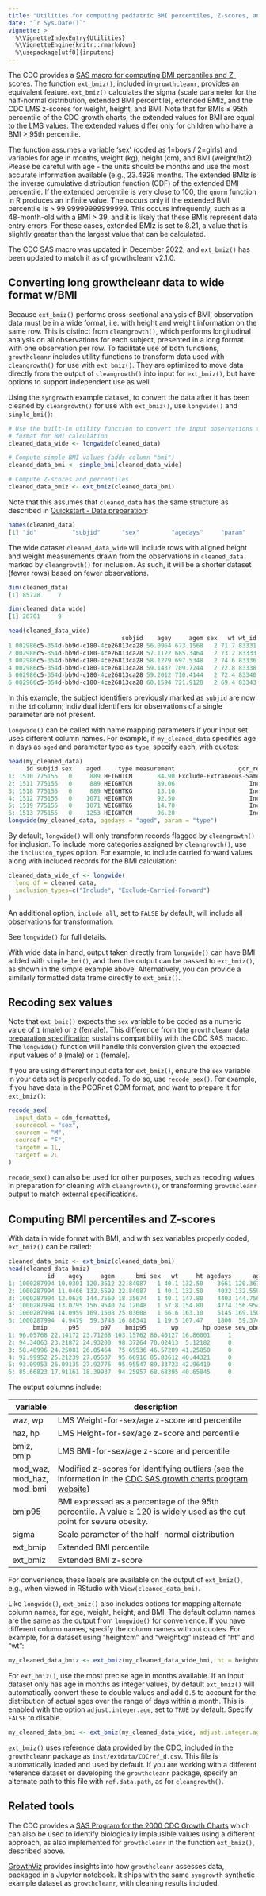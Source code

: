 ```yaml
---
title: "Utilities for computing pediatric BMI percentiles, Z-scores, and related tools"
date: "`r Sys.Date()`"
vignette: >
  %\VignetteIndexEntry{Utilities}
  %\VignetteEngine{knitr::rmarkdown}
  %\usepackage[utf8]{inputenc}
---
```



The CDC provides a
[SAS macro for computing BMI percentiles and Z-scores](https://www.cdc.gov/nccdphp/dnpao/growthcharts/resources/sas.htm).
The function `ext_bmiz()`, included in `growthcleanr`, provides an equivalent
feature. `ext_bmiz()` calculates the sigma (scale parameter for the half-normal
distribution, extended BMI percentile), extended BMIz, and the CDC LMS z-scores
for weight, height, and BMI. Note that for BMIs ≤ 95th percentile of the CDC
growth charts, the extended values for BMI are equal to the LMS values. The
extended values differ only for children who have a BMI > 95th percentile.

The function assumes a variable ‘sex’ (coded as 1=boys / 2=girls) and variables for age
in months, weight (kg), height (cm), and BMI (weight/ht2). Please be careful with age -
the units should be months and use the most accurate information available (e.g.,
23.4928 months. The extended BMIz is the inverse cumulative distribution function (CDF)
of the extended BMI percentile. If the extended percentile is very close to 100, the
`qnorm` function in R produces an infinite value. The occurs only if the extended BMI
percentile is > 99.99999999999999. This occurs infrequently, such as a 48-month-old with
a BMI > 39, and it is likely that these BMIs represent data entry errors. For these
cases, extended BMIz is set to 8.21, a value that is slightly greater than the largest
value that can be calculated.

The CDC SAS macro was updated in December 2022, and `ext_bmiz()` has been
updated to match it as of growthcleanr v2.1.0.

## Converting long growthcleanr data to wide format w/BMI

Because `ext_bmiz()` performs cross-sectional analysis of BMI, observation data must be
in a wide format, i.e. with height and weight information on the same row. This is
distinct from `cleangrowth()`, which performs longitudinal analysis on all observations
for each subject, presented in a long format with one observation per row. To facilitate
use of both functions, `growthcleanr` includes utility functions to transform data used
with `cleangrowth()` for use with `ext_bmiz()`. They are optimized to move data directly
from the output of `cleangrowth()` into input for `ext_bmiz()`, but have options to
support independent use as well.

Using the `syngrowth` example dataset, to convert the data after it has been cleaned by
`cleangrowth()` for use with `ext_bmiz()`, use `longwide()` and `simple_bmi()`:

```r
# Use the built-in utility function to convert the input observations to wide
# format for BMI calculation
cleaned_data_wide <- longwide(cleaned_data)

# Compute simple BMI values (adds column "bmi")
cleaned_data_bmi <- simple_bmi(cleaned_data_wide)

# Compute Z-scores and percentiles
cleaned_data_bmiz <- ext_bmiz(cleaned_data_bmi)
```

Note that this assumes that `cleaned_data` has the same structure as described
in [Quickstart - Data preparation](quickstart.html#data-preparation-1):

```r
names(cleaned_data)
[1] "id"          "subjid"      "sex"         "agedays"     "param"       "measurement" "gcr_result"
```

The wide dataset `cleaned_data_wide` will include rows with aligned height and weight
measurements drawn from the observations in `cleaned_data` marked by `cleangrowth()` for
inclusion. As such, it will be a shorter dataset (fewer rows) based on fewer
observations.

```r
dim(cleaned_data)
[1] 85728     7

dim(cleaned_data_wide)
[1] 26701     9

head(cleaned_data_wide)
                                subjid    agey     agem sex   wt wt_id    ht ht_id  agedays
1 002986c5-354d-bb9d-c180-4ce26813ca28 56.0964 673.1568   2 71.7 83331 151.1 83330 20489.22
2 002986c5-354d-bb9d-c180-4ce26813ca28 57.1122 685.3464   2 73.2 83333 151.1 83332 20860.22
3 002986c5-354d-bb9d-c180-4ce26813ca28 58.1279 697.5348   2 74.6 83336 151.1 83335 21231.22
4 002986c5-354d-bb9d-c180-4ce26813ca28 59.1437 709.7244   2 72.8 83338 151.1 83337 21602.22
5 002986c5-354d-bb9d-c180-4ce26813ca28 59.2012 710.4144   2 72.4 83340 151.1 83339 21623.22
6 002986c5-354d-bb9d-c180-4ce26813ca28 60.1594 721.9128   2 69.4 83343 151.1 83342 21973.22
```

In this example, the subject identifiers previously marked as `subjid` are now in the
`id` column; individual identifiers for observations of a single parameter are not
present.

`longwide()` can be called with name mapping parameters if your input set uses different
column names. For example, if `my_cleaned_data` specifies age in days as `aged` and
parameter type as `type`, specify each, with quotes:

```r
head(my_cleaned_data)
     id subjid sex    aged     type measurement                  gcr_result
1: 1510 775155   0     889 HEIGHTCM       84.90 Exclude-Extraneous-Same-Day
2: 1511 775155   0     889 HEIGHTCM       89.06                     Include
3: 1518 775155   0     889 WEIGHTKG       13.10                     Include
4: 1512 775155   0    1071 HEIGHTCM       92.50                     Include
5: 1519 775155   0    1071 WEIGHTKG       14.70                     Include
6: 1513 775155   0    1253 HEIGHTCM       96.20                     Include
longwide(my_cleaned_data, agedays = "aged", param = "type")
```

By default, `longwide()` will only transform records flagged by `cleangrowth()`
for inclusion. To include more categories assigned by `cleangrowth()`, use the
`inclusion_types` option. For example, to include carried forward values along
with included records for the BMI calculation:

```r
cleaned_data_wide_cf <- longwide(
  long_df = cleaned_data,
  inclusion_types=c("Include", "Exclude-Carried-Forward")
)
```

An additional option, `include_all`, set to `FALSE` by default, will include all
observations for transformation.

See `longwide()` for full details.

With wide data in hand, output taken directly from `longwide()` can have BMI
added with `simple_bmi()`, and then the output can be passed to `ext_bmiz()`, as
shown in the simple example above. Alternatively, you can provide a similarly
formatted data frame directly to `ext_bmiz()`.

## Recoding sex values

Note that `ext_bmiz()` expects the `sex` variable to be coded as a numeric value
of `1` (male) or `2` (female). This difference from the `growthcleanr` [data
preparation specification](quickstart.html#data-preparation-1.) sustains
compatibility with the CDC SAS macro. The `longwide()` function will handle this
conversion given the expected input values of `0` (male) or `1` (female).

If you are using different input data for `ext_bmiz()`, ensure the `sex`
variable in your data set is properly coded. To do so, use `recode_sex()`. For
example, if you have data in the PCORnet CDM format, and want to prepare it for
`ext_bmiz()`:

```r
recode_sex(
  input_data = cdm_formatted,
  sourcecol = "sex",
  sourcem = "M",
  sourcef = "F",
  targetm = 1L,
  targetf = 2L
)
```

`recode_sex()` can also be used for other purposes, such as recoding values in
preparation for cleaning with `cleangrowth()`, or transforming `growthcleanr`
output to match external specifications.

## Computing BMI percentiles and Z-scores

With data in wide format with BMI, and with sex variables properly coded,
`ext_bmiz()` can be called:

```r
cleaned_data_bmiz <- ext_bmiz(cleaned_data_bmi)
head(cleaned_data_bmiz)
           id    agey     agem      bmi sex   wt     ht agedays      age     bmi_l    bmi_m      bmi_s         waz    mod_waz        haz    mod_haz     bmiz  mod_bmiz
1: 1000287994 10.0301 120.3612 22.84087   1 40.1 132.50    3661 120.3612 -2.767881 16.64016 0.12002409  1.09852664  0.8417277 -0.9597118 -0.9717678 1.757419 1.5409867
2: 1000287994 11.0466 132.5592 22.84087   1 40.1 132.50    4032 132.5592 -2.589785 17.20379 0.12676206  0.52509455  0.3595874 -1.6331550 -1.6408514 1.584028 1.2827508
3: 1000287994 12.0630 144.7560 18.35674   1 40.1 147.80    4403 144.7560 -2.444694 17.82828 0.13146572 -0.08603109 -0.1155501 -0.2209003 -0.2267003 0.214444 0.1132188
4: 1000287994 13.0795 156.9540 24.12048   1 57.8 154.80    4774 156.9540 -2.325379 18.49734 0.13420981  1.07298540  0.8792766 -0.2418916 -0.2436118 1.475755 1.1619424
5: 1000287994 14.0959 169.1508 25.03608   1 66.6 163.10    5145 169.1508 -2.222102 19.19533 0.13527053  1.24466369  1.0724802 -0.1772860 -0.1713432 1.483245 1.1877586
6: 1000287994  4.9479  59.3748 16.88341   1 19.5 107.47    1806  59.3748 -2.533423 15.43155 0.07546578  0.48691152  0.3858433 -0.2363398 -0.2340109 1.065532 0.8981828
       bmip      p95      p97    bmip95       wp       hp obese sev_obese ext_bmiz ext_bmip    sigma
1: 96.05768 22.14172 23.71268 103.15762 86.40127 16.86001     1         0 1.705525 95.59517 4.668954
2: 94.34063 23.21872 24.93200  98.37264 70.02413  5.12182     0         0 1.584028 94.34063 5.002164
3: 58.48996 24.25081 26.05464  75.69536 46.57209 41.25850     0         0 0.214444 58.48996 5.316539
4: 92.99952 25.21239 27.05537  95.66916 85.83612 40.44321     0         0 1.475755 92.99952 5.612141
5: 93.09953 26.09135 27.92776  95.95547 89.33723 42.96419     0         0 1.483245 93.09953 5.888911
6: 85.66823 17.91161 18.39937  94.25957 68.68395 40.65845     0         0 1.065532 85.66823 2.720945
```

The output columns include:

| variable                  | description                                                                                                                                                                       |
| ------------------------- | --------------------------------------------------------------------------------------------------------------------------------------------------------------------------------- |
| waz, wp                   | LMS Weight-for-sex/age z-score and percentile                                                                                                                                     |
| haz, hp                   | LMS Height-for-sex/age z-score and percentile                                                                                                                                     |
| bmiz, bmip                | LMS BMI-for-sex/age z-score and percentile                                                                                                                                        |
| mod_waz, mod_haz, mod_bmi | Modified z-scores for identifying outliers (see the information in the [CDC SAS growth charts program website](https://www.cdc.gov/nccdphp/dnpao/growthcharts/resources/sas.htm)) |
| bmip95                    | BMI expressed as a percentage of the 95th percentile. A value ≥ 120 is widely used as the cut point for severe obesity.                                                           |
| sigma                     | Scale parameter of the half-normal distribution                                                                                                                                   |
| ext_bmip                  | Extended BMI percentile                                                                                                                                                           |
| ext_bmiz                  | Extended BMI z-score                                                                                                                                                              |

For convenience, these labels are available on the output of `ext_bmiz()`, e.g., when
viewed in RStudio with `View(cleaned_data_bmi)`.

Like `longwide()`, `ext_bmiz()` also includes options for mapping alternate column
names, for age, weight, height, and BMI. The default column names are the same as the
output from `longwide()` for convenience. If you have different column names, specify
the column names without quotes. For example, for a dataset using "heightcm" and
"weightkg" instead of "ht" and "wt":

```r
my_cleaned_data_bmiz <- ext_bmiz(my_cleaned_data_wide_bmi, ht = heightcm, wt = weightkg)
```

For `ext_bmiz()`, use the most precise age in months available. If an input dataset only
has age in months as integer values, by default `ext_bmiz()` will automatically convert
these to double values and add `0.5` to account for the distribution of actual ages over
the range of days within a month. This is enabled with the option `adjust.integer.age`,
set to `TRUE` by default. Specify `FALSE` to disable.

```r
my_cleaned_data_bmi <- ext_bmiz(my_cleaned_data_wide, adjust.integer.age = FALSE)
```

`ext_bmiz()` uses reference data provided by the CDC, included in the `growthcleanr`
package as `inst/extdata/CDCref_d.csv`. This file is automatically loaded and used by
default. If you are working with a different reference dataset or developing the
`growthcleanr` package, specify an alternate path to this file with `ref.data.path`, as
for `cleangrowth()`.

## Related tools

The CDC provides a [SAS Program for the 2000 CDC Growth
Charts](https://www.cdc.gov/nccdphp/dnpao/growthcharts/resources/sas.htm) which can
also be used to identify biologically implausible values using a different approach, as
also implemented for `growthcleanr` in the function `ext_bmiz()`, described above.

[GrowthViz](https://github.com/mitre/GrowthViz) provides insights into how
`growthcleanr` assesses data, packaged in a Jupyter notebook. It ships with the
same `syngrowth` synthetic example dataset as `growthcleanr`, with cleaning
results included.
